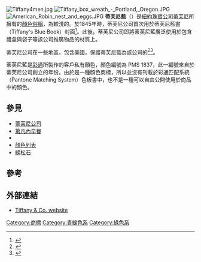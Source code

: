 {{Infobox color
|title=蒂芙尼藍
|textcolor=#000000
|mod=hex
|81D8D0
|source=[http://www.tiffany.com/favicon.ico Tiffany.com]
}}
[[File:Tiffany4men.jpg|right]]
[[File:Tiffany_box_wreath_-_Portland,_Oregon.JPG|right]]
[[File:American_Robin_nest_and_eggs.JPG|right]]
'''蒂芙尼藍'''（{{lang-en|'''Tiffany Blue'''}}）是[[紐約|紐約]][[珠寶|珠寶]][[公司|公司]][[蒂芙尼公司|蒂芙尼]]所擁有的[[顏色|顏色]][[俗稱|俗稱]]，為較淺的{{tsl|en|robin egg blue|知更鳥蛋藍}}。於1845年時，蒂芙尼公司首次用於蒂芙尼藍書（Tiffany's Blue Book）封面<ref>{{cite web|url=http://press.tiffany.com/ViewBackgrounder.aspx?backgrounderId=6|title=About Tiffany & Co.: Tiffany Blue|accessdate=2014-04-05|language=en}}</ref>。此後，蒂芙尼公司即將蒂芙尼藍廣泛使用於包含禮盒與袋子等該公司推廣物品的材質上。

蒂芙尼公司在一些地區，包含美國，保護蒂芙尼藍為該公司的{{tsl|en|Colour trademark|顏色商標}}<ref>{{cite web|url=http://query.nytimes.com/gst/fullpage.html?res=9806E0D71339F933A25752C0A9649C8B63|title=Seeing The Future In All Its Hues|publisher=New York Times|accessdate=2014-03-05|language=en}}</ref><ref>{{cite web|url=http://www.scribd.com/doc/70510963/Tiff-Any|title=Brief of Amicus Curiae Tiffany (NJ) LLC|year=2011|pages=8-9|language=en}}</ref>。

蒂芙尼藍是[[彩通|彩通]]所製作的客戶私有顏色，顏色編號為 PMS 1837，此一編號來自於蒂芙尼公司創立的年份。由於是一種顏色商標，所以並沒有刊載於彩通匹配系統（Pantone Matching System）色板書中，也不是一種可以自由公開使用於商品中的顏色。

==參見==
* [[蒂芙尼公司|蒂芙尼公司]]
* [[第凡內早餐|第凡內早餐]]
* {{Tsl|en|robin egg blue|知更鳥蛋藍}}
* [[顏色列表|顏色列表]]
* [[綠松石|綠松石]]

==參考==
{{reflist}}

==外部連結==
*{{en}}[http://www.tiffany.com Tiffany & Co. website] {{Wayback|url=http://www.tiffany.com/ |date=20191106080937 }}

{{stack begin | align=center | clear=false | float=center}}
{{Shades of Cyan|蒂芙尼綠}}
{{Shades of blue|蒂芙尼綠}}
{{stack end}}

[[Category:商標|Category:商標]]
[[Category:青綠色系|Category:青綠色系]]
[[Category:綠色系|Category:綠色系]]

{{color-stub}}